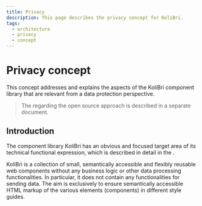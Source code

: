 ```yaml
---
title: Privacy
description: This page describes the privacy concept for KoliBri.
tags:
  - architecture
  - privacy
  - concept
---
```



# Privacy concept

This concept addresses and explains the aspects of the KoliBri component library that are relevant from a data protection perspective.

> The <KolLink _label="privacy policy" _href="/docs_en/datenschutz" /> regarding the open source approach is described in a separate document.

## Introduction

The component library KoliBri has an obvious and focused target area of its technical functional expression, which is described in detail in the <KolLink _label="manifest" _href="/docs_en/manifest" />.

KoliBri is a collection of small, semantically accessible and flexibly reusable web components without any business logic or other data processing functionalities. In particular, it does not contain any functionalities for sending data. The aim is exclusively to ensure semantically accessible HTML markup of the various elements (components) in different style guides.
